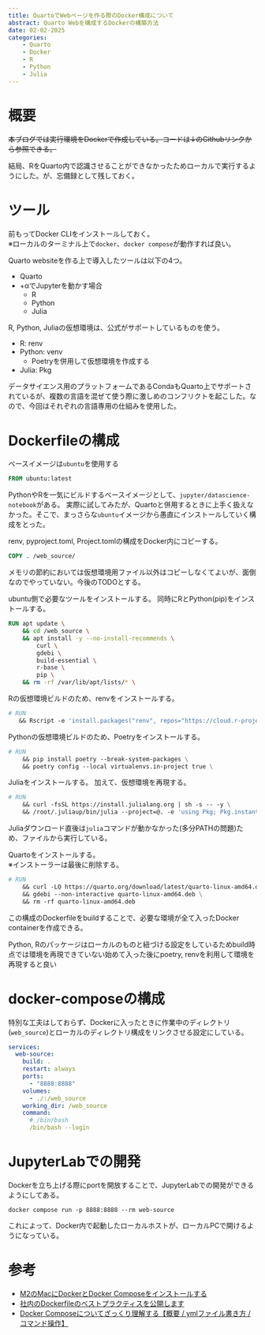 ```yaml
---
title: QuartoでWebページを作る際のDocker構成について
abstract: Quarto Webを構成するDockerの構築方法
date: 02-02-2025
categories:
    - Quarto
    - Docker
    - R
    - Python
    - Julia
---
```


# 概要

~~本ブログでは実行環境をDockerで作成している。コードは↓のGithubリンクから参照できる。~~

結局、RをQuarto内で認識させることができなかったためローカルで実行するようにした。が、忘備録として残しておく。

# ツール

::: {.callout-warning}
前もってDocker CLIをインストールしておく。  
※ローカルのターミナル上で`docker`、`docker compose`が動作すれば良い。
:::

Quarto websiteを作る上で導入したツールは以下の4つ。

- Quarto
- +αでJupyterを動かす場合
    - R
    - Python
    - Julia

R, Python, Juliaの仮想環境は、公式がサポートしているものを使う。

- R: renv
- Python: venv
    - Poetryを併用して仮想環境を作成する
- Julia: Pkg

::: {.callout-tip}
データサイエンス用のプラットフォームであるCondaもQuarto上でサポートされているが、複数の言語を混ぜて使う際に激しめのコンフリクトを起こした。なので、今回はそれぞれの言語専用の仕組みを使用した。
:::

# Dockerfileの構成

ベースイメージは`ubuntu`を使用する

```Dockerfile
FROM ubuntu:latest
```

::: {.callout-tip}
PythonやRを一気にビルドするベースイメージとして、`jupyter/datascience-notebook`がある。
実際に試してみたが、Quartoと併用するときに上手く扱えなかった。そこで、まっさらな`ubuntu`イメージから愚直にインストールしていく構成をとった。
:::

renv, pyproject.toml, Project.tomlの構成をDocker内にコピーする。

```Dockerfile
COPY . /web_source/
```


::: {.callout-caution}
メモリの節約においては仮想環境用ファイル以外はコピーしなくてよいが、面倒なのでやっていない。今後のTODOとする。
:::

ubuntu側で必要なツールをインストールする。
同時にRとPython(pip)をインストールする。

```Dockerfile
RUN apt update \
    && cd /web_source \
    && apt install -y --no-install-recommends \
        curl \
        gdebi \
        build-essential \
        r-base \
        pip \
    && rm -rf /var/lib/apt/lists/* \
```

Rの仮想環境ビルドのため、renvをインストールする。

```Dockerfile
# RUN
   && Rscript -e 'install.packages("renv", repos="https://cloud.r-project.org")' \
```

Pythonの仮想環境ビルドのため、Poetryをインストールする。

```Dockerfile
# RUN
    && pip install poetry --break-system-packages \
    && poetry config --local virtualenvs.in-project true \
```

Juliaをインストールする。
加えて、仮想環境を再現する。

```Dockerfile
# RUN
    && curl -fsSL https://install.julialang.org | sh -s -- -y \
    && /root/.juliaup/bin/julia --project=@. -e 'using Pkg; Pkg.instantiate(); Pkg.precompile()' \
```

::: {.callout-tip}
Juliaダウンロード直後は`julia`コマンドが動かなかった(多分PATHの問題)ため、ファイルから実行している。
:::

Quartoをインストールする。  
※インストーラーは最後に削除する。

```Dockerfile
# RUN
    && curl -LO https://quarto.org/download/latest/quarto-linux-amd64.deb \
    && gdebi --non-interactive quarto-linux-amd64.deb \
    && rm -rf quarto-linux-amd64.deb
```

この構成のDockerfileをbuildすることで、必要な環境が全て入ったDocker containerを作成できる。

::: {.callout-warning}
Python, Rのパッケージはローカルのものと紐づける設定をしているためbuild時点では環境を再現できていない始めて入った後にpoetry, renvを利用して環境を再現すると良い
:::

# docker-composeの構成

特別な工夫はしておらず、Dockerに入ったときに作業中のディレクトリ(`web_source`)とローカルのディレクトリ構成をリンクさせる設定にしている。

```docker-compose.yaml
services:
  web-source:
    build: .
    restart: always
    ports:
      - "8888:8888"
    volumes:
      - ./:/web_source
    working_dir: /web_source
    command:
      # /bin/bash 
      /bin/bash --login
```

# JupyterLabでの開発

Dockerを立ち上げる際にportを開放することで、JupyterLabでの開発ができるようにしてある。

```shell
docker compose run -p 8888:8888 --rm web-source
```

これによって、Docker内で起動したローカルホストが、ローカルPCで開けるようになっている。

# 参考
- [M2のMacにDockerとDocker Composeをインストールする](https://qiita.com/shimanuki-yu/items/5c5aaee333ed86ea07cb)
- [社内のDockerfileのベストプラクティスを公開します](https://zenn.dev/forcia_tech/articles/20210716_docker_best_practice)
- [Docker Composeについてざっくり理解する【概要 / ymlファイル書き方 / コマンド操作】](https://qiita.com/gon0821/items/77369def082745d19c38)